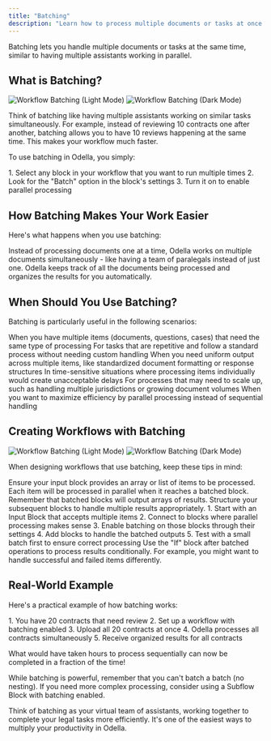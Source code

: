 ```yaml
---
title: "Batching"
description: "Learn how to process multiple documents or tasks at once in Odella workflows"
---
```


<Callout type="info">
  Batching lets you handle multiple documents or tasks at the same time, similar to having multiple assistants working in parallel.
</Callout>

## What is Batching?

<Frame>
  <img src="../assets/workflows_batch_light.gif" alt="Workflow Batching (Light Mode)" className="block dark:hidden" />
  <img src="../assets/workflows_batch_dark.gif" alt="Workflow Batching (Dark Mode)" className="hidden dark:block" />
</Frame>

Think of batching like having multiple assistants working on similar tasks simultaneously. For example, instead of reviewing 10 contracts one after another, batching allows you to have 10 reviews happening at the same time. This makes your workflow much faster.

To use batching in Odella, you simply:

<Steps>
  1. Select any block in your workflow that you want to run multiple times
  2. Look for the "Batch" option in the block's settings
  3. Turn it on to enable parallel processing
</Steps>

## How Batching Makes Your Work Easier

Here's what happens when you use batching:

<Card title="Parallel Processing" icon="clone">
  Instead of processing documents one at a time, Odella works on multiple documents simultaneously - like having a team of paralegals instead of just one.
</Card>

<Card title="Automatic Organization" icon="arrows-left-right">
  Odella keeps track of all the documents being processed and organizes the results for you automatically.
</Card>

## When Should You Use Batching?

Batching is particularly useful in the following scenarios:

<CardGroup cols={2}>
  <Card title="High Volume Processing" icon="layer-group">
    When you have multiple items (documents, questions, cases) that need the same type of processing
  </Card>
  <Card title="Repetitive Tasks" icon="rotate">
    For tasks that are repetitive and follow a standard process without needing custom handling
  </Card>
  <Card title="Consistency Requirements" icon="equals">
    When you need uniform output across multiple items, like standardized document formatting or response structures
  </Card>
  <Card title="Speed Priority" icon="bolt">
    In time-sensitive situations where processing items individually would create unacceptable delays
  </Card>
  <Card title="Scalable Workflows" icon="arrow-up-right-dots">
    For processes that may need to scale up, such as handling multiple jurisdictions or growing document volumes
  </Card>
  <Card title="Resource Optimization" icon="chart-line">
    When you want to maximize efficiency by parallel processing instead of sequential handling
  </Card>
</CardGroup>

## Creating Workflows with Batching

<Frame>
  <img src="../assets/batch_example_light.gif" alt="Workflow Batching (Light Mode)" className="block dark:hidden" />
  <img src="../assets/batch_example_dark.gif" alt="Workflow Batching (Dark Mode)" className="hidden dark:block" />
</Frame>

When designing workflows that use batching, keep these tips in mind:

<CardGroup cols={2}>
  <Card title="Input Structure" icon="arrow-right-to-bracket">
    Ensure your input block provides an array or list of items to be processed. Each item will be processed in parallel when it reaches a batched block.
  </Card>
  <Card title="Output Handling" icon="arrow-right-from-bracket">
    Remember that batched blocks will output arrays of results. Structure your subsequent blocks to handle multiple results appropriately.
  </Card>
</CardGroup>

<Steps>
  1. Start with an Input Block that accepts multiple items
  2. Connect to blocks where parallel processing makes sense
  3. Enable batching on those blocks through their settings
  4. Add blocks to handle the batched outputs
  5. Test with a small batch first to ensure correct processing
</Steps>

<Tip>
  Use the "If" block after batched operations to process results conditionally. For example, you might want to handle successful and failed items differently.
</Tip>

## Real-World Example

Here's a practical example of how batching works:

<Steps>
  1. You have 20 contracts that need review
  2. Set up a workflow with batching enabled
  3. Upload all 20 contracts at once
  4. Odella processes all contracts simultaneously
  5. Receive organized results for all contracts
</Steps>

What would have taken hours to process sequentially can now be completed in a fraction of the time!

<Warning>
  While batching is powerful, remember that you can't batch a batch (no nesting). If you need more complex processing, consider using a Subflow Block with batching enabled.
</Warning>

Think of batching as your virtual team of assistants, working together to complete your legal tasks more efficiently. It's one of the easiest ways to multiply your productivity in Odella.
